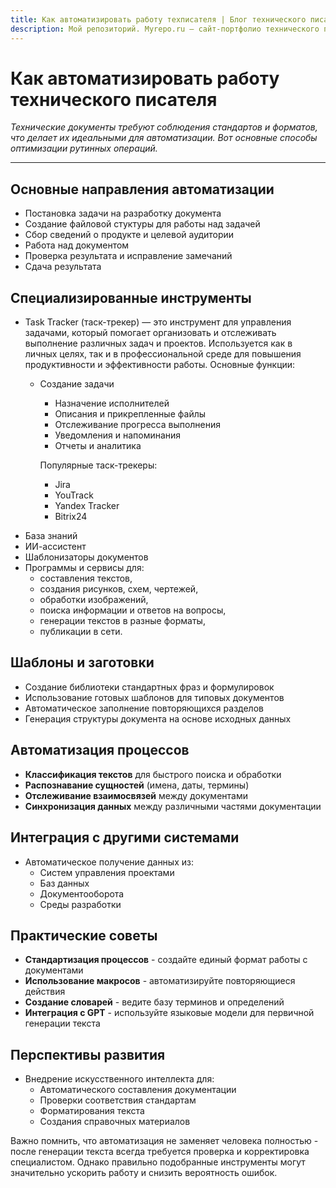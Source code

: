 ```yaml
---
title: Как автоматизировать работу техписателя | Блог технического писателя
description: Мой репозиторий. Myrepo.ru – сайт-портфолио технического писателя
---
```


# Как автоматизировать работу технического писателя

*Технические документы требуют соблюдения стандартов и форматов, что делает их идеальными для автоматизации. Вот основные способы оптимизации рутинных операций.*

---

## Основные направления автоматизации

- Постановка задачи на разработку документа
- Создание файловой стуктуры для работы над задачей
- Сбор сведений о продукте и целевой аудитории
- Работа над документом
- Проверка результата и исправление замечаний
- Сдача результата

## Специализированные инструменты

* Task Tracker (таск-трекер) — это инструмент для управления задачами, который помогает организовать и отслеживать выполнение различных задач и проектов. Используется как в личных целях, так и в профессиональной среде для повышения продуктивности и эффективности работы. Основные функции:
  - Создание задачи
	- Назначение исполнителей
	- Описания и прикрепленные файлы
	- Отслеживание прогресса выполнения
	- Уведомления и напоминания
	- Отчеты и аналитика

	Популярные таск-трекеры: 
	- Jira
	- YouTrack
	- Yandex Tracker
	- Bitrix24

- База знаний
- ИИ-ассистент
- Шаблонизаторы документов
- Программы и сервисы для:
	- составления текстов,
	- создания рисунков, схем, чертежей, 
	- обработки изображений,
	- поиска информации и ответов на вопросы,
	- генерации текстов в разные форматы,
	- публикации в сети.

## Шаблоны и заготовки

* Создание библиотеки стандартных фраз и формулировок
* Использование готовых шаблонов для типовых документов
* Автоматическое заполнение повторяющихся разделов
* Генерация структуры документа на основе исходных данных

## Автоматизация процессов

* **Классификация текстов** для быстрого поиска и обработки
* **Распознавание сущностей** (имена, даты, термины)
* **Отслеживание взаимосвязей** между документами
* **Синхронизация данных** между различными частями документации

## Интеграция с другими системами

* Автоматическое получение данных из:
  * Систем управления проектами
  * Баз данных
  * Документооборота
  * Среды разработки

## Практические советы

* **Стандартизация процессов** - создайте единый формат работы с документами
* **Использование макросов** - автоматизируйте повторяющиеся действия
* **Создание словарей** - ведите базу терминов и определений
* **Интеграция с GPT** - используйте языковые модели для первичной генерации текста

## Перспективы развития

* Внедрение искусственного интеллекта для:
  * Автоматического составления документации
  * Проверки соответствия стандартам
  * Форматирования текста
  * Создания справочных материалов

Важно помнить, что автоматизация не заменяет человека полностью - после генерации текста всегда требуется проверка и корректировка специалистом. Однако правильно подобранные инструменты могут значительно ускорить работу и снизить вероятность ошибок.